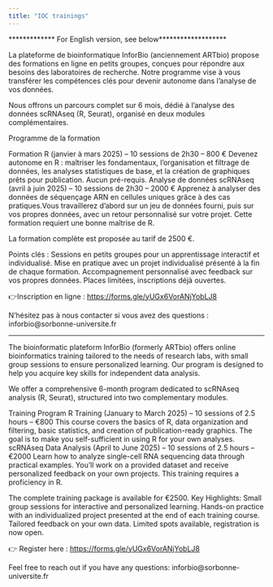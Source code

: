 ```yaml
---
title: "IOC trainings"
---
```


************* For English version, see below*******************


La plateforme de bioinformatique InforBio (anciennement ARTbio) propose des formations en ligne en petits groupes, conçues pour répondre aux besoins des laboratoires de recherche. Notre programme vise à vous transférer les compétences clés pour devenir autonome dans l’analyse de vos données.

Nous offrons un parcours complet sur 6 mois, dédié à l'analyse des données scRNAseq (R, Seurat), organisé en deux modules complémentaires.

Programme de la formation

Formation R (janvier à mars 2025) – 10 sessions de 2h30 – 800 €
Devenez autonome en R : maîtriser les fondamentaux, l’organisation et filtrage de données, les analyses statistiques de base, et la création de graphiques prêts pour publication. Aucun pré-requis.
Analyse de données scRNAseq (avril à juin 2025) – 10 sessions de 2h30 – 2000 €
Apprenez à analyser des données de séquençage ARN en cellules uniques grâce à des cas pratiques.Vous travaillerez d'abord sur un jeu de données fourni, puis sur vos propres données, avec un retour personnalisé sur votre projet. Cette formation requiert une bonne maîtrise de R. 

La formation complète est proposée au tarif de 2500 €.

Points clés :
Sessions en petits groupes pour un apprentissage interactif et individualisé.
Mise en pratique avec un projet individualisé présenté à la fin de chaque formation.
Accompagnement personnalisé avec feedback sur vos propres données.
Places limitées, inscriptions déjà ouvertes.

👉Inscription en ligne : [https://forms.gle/yUGx6VorANjYobLJ8](https://forms.gle/yUGx6VorANjYobLJ8)

N’hésitez pas à nous contacter si vous avez des questions : inforbio@sorbonne-universite.fr


***************************************************************


The bioinformatic plateform InforBio  (formerly ARTbio) offers online bioinformatics training tailored to the needs of research labs, with small group sessions to ensure personalized learning. Our program is designed to help you acquire key skills for independent data analysis.

We offer a comprehensive 6-month program dedicated to scRNAseq analysis (R, Seurat), structured into two complementary modules.

Training Program
R Training (January to March 2025) – 10 sessions of 2.5 hours – €800
This course covers the basics of R, data organization and filtering, basic statistics, and creation of publication-ready graphics. The goal is to make you self-sufficient in using R for your own analyses.
scRNAseq Data Analysis (April to June 2025) – 10 sessions of 2.5 hours – €2000
Learn how to analyze single-cell RNA sequencing data through practical examples. You'll work on a provided dataset and receive personalized feedback on your own projects. This training requires a proficiency in R.

The complete training package is available for €2500.
Key Highlights:
Small group sessions for interactive and personalized learning.
Hands-on practice with an individualized project presented at the end of each training course.
Tailored feedback on your own data.
Limited spots available, registration is now open.

👉 Register here : [https://forms.gle/yUGx6VorANjYobLJ8](https://forms.gle/yUGx6VorANjYobLJ8)


Feel free to reach out if you have any questions:  inforbio@sorbonne-universite.fr